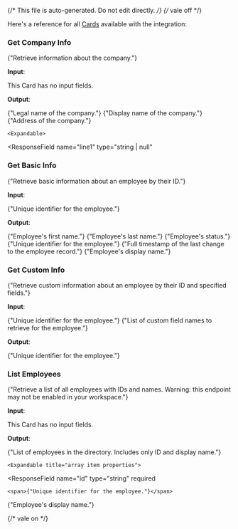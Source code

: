 {/* This file is auto-generated. Do not edit directly. */}
{/* vale off */}

Here's a reference for all [Cards](/learn/reference/cards/introduction) available with the integration:

### Get Company Info

<span>{"Retrieve information about the company."}</span>

**Input**:

This Card has no input fields.

**Output**:

<Expandable title="output">
  <ResponseField
    name="legalName"
    type="string"
    required
  >
    <span>{"Legal name of the company."}</span>
  </ResponseField>
  <ResponseField
    name="displayName"
    type="string"
    required
  >
    <span>{"Display name of the company."}</span>
  </ResponseField>
  <ResponseField
    name="address"
    type="object"
    required
  >
    <span>{"Address of the company."}</span>

    <Expandable>
  <ResponseField
    name="line1"
    type="string | null"
  >
    
  </ResponseField>
  <ResponseField
    name="line2"
    type="string | null"
  >
    
  </ResponseField>
  <ResponseField
    name="city"
    type="string | null"
  >
    
  </ResponseField>
  <ResponseField
    name="state"
    type="string | null"
  >
    
  </ResponseField>
  <ResponseField
    name="country"
    type="string | null"
  >
    
  </ResponseField>
  <ResponseField
    name="zip"
    type="string | null"
  >
    
  </ResponseField>
    </Expandable>
  </ResponseField>
  <ResponseField
    name="phone"
    type="string | null"
  >
    
  </ResponseField>
</Expandable>

### Get Basic Info

<span>{"Retrieve basic information about an employee by their ID."}</span>

**Input**:

<Expandable title="input fields">
  <ResponseField
    name="id"
    type="string"
    required
  >
    <span>{"Unique identifier for the employee."}</span>
  </ResponseField>
</Expandable>

**Output**:

<Expandable title="output">
  <ResponseField
    name="firstName"
    type="string"
    required
  >
    <span>{"Employee's first name."}</span>
  </ResponseField>
  <ResponseField
    name="lastName"
    type="string"
    required
  >
    <span>{"Employee's last name."}</span>
  </ResponseField>
  <ResponseField
    name="preferredName"
    type="string | null"
  >
    
  </ResponseField>
  <ResponseField
    name="jobTitle"
    type="string | null"
  >
    
  </ResponseField>
  <ResponseField
    name="department"
    type="string | null"
  >
    
  </ResponseField>
  <ResponseField
    name="division"
    type="string | null"
  >
    
  </ResponseField>
  <ResponseField
    name="location"
    type="string | null"
  >
    
  </ResponseField>
  <ResponseField
    name="mobilePhone"
    type="string | null"
  >
    
  </ResponseField>
  <ResponseField
    name="workPhone"
    type="string | null"
  >
    
  </ResponseField>
  <ResponseField
    name="workPhoneExtension"
    type="string | null"
  >
    
  </ResponseField>
  <ResponseField
    name="homePhone"
    type="string | null"
  >
    
  </ResponseField>
  <ResponseField
    name="workEmail"
    type="string | null"
  >
    
  </ResponseField>
  <ResponseField
    name="homeEmail"
    type="string | null"
  >
    
  </ResponseField>
  <ResponseField
    name="hireDate"
    type="string | null"
  >
    
  </ResponseField>
  <ResponseField
    name="terminationDate"
    type="string | null"
  >
    
  </ResponseField>
  <ResponseField
    name="status"
    type="string | string"
    required
  >
    <span>{"Employee's status."}</span>
  </ResponseField>
  <ResponseField
    name="id"
    type="string"
    required
  >
    <span>{"Unique identifier for the employee."}</span>
  </ResponseField>
  <ResponseField
    name="supervisorEid"
    type="string | null"
  >
    
  </ResponseField>
  <ResponseField
    name="lastChanged"
    type="string"
    required
  >
    <span>{"Full timestamp of the last change to the employee record."}</span>
  </ResponseField>
  <ResponseField
    name="displayName"
    type="string"
    required
  >
    <span>{"Employee's display name."}</span>
  </ResponseField>
</Expandable>

### Get Custom Info

<span>{"Retrieve custom information about an employee by their ID and specified fields."}</span>

**Input**:

<Expandable title="input fields">
  <ResponseField
    name="id"
    type="string"
    required
  >
    <span>{"Unique identifier for the employee."}</span>
  </ResponseField>
  <ResponseField
    name="fields"
    type="array"
    required
  >
    <span>{"List of custom field names to retrieve for the employee."}</span>
  </ResponseField>
</Expandable>

**Output**:

<Expandable title="output">
  <ResponseField
    name="id"
    type="string"
    required
  >
    <span>{"Unique identifier for the employee."}</span>
  </ResponseField>
</Expandable>

### List Employees

<span>{"Retrieve a list of all employees with IDs and names. Warning: this endpoint may not be enabled in your workspace."}</span>

**Input**:

This Card has no input fields.

**Output**:

<Expandable title="output">
  <ResponseField
    name="employees"
    type="array"
    required
  >
    <span>{"List of employees in the directory. Includes only ID and display name."}</span>

    <Expandable title="array item properties">
  <ResponseField
    name="id"
    type="string"
    required
  >
    <span>{"Unique identifier for the employee."}</span>
  </ResponseField>
  <ResponseField
    name="displayName"
    type="string"
    required
  >
    <span>{"Employee's display name."}</span>
  </ResponseField>
    </Expandable>
  </ResponseField>
</Expandable>


{/* vale on */}